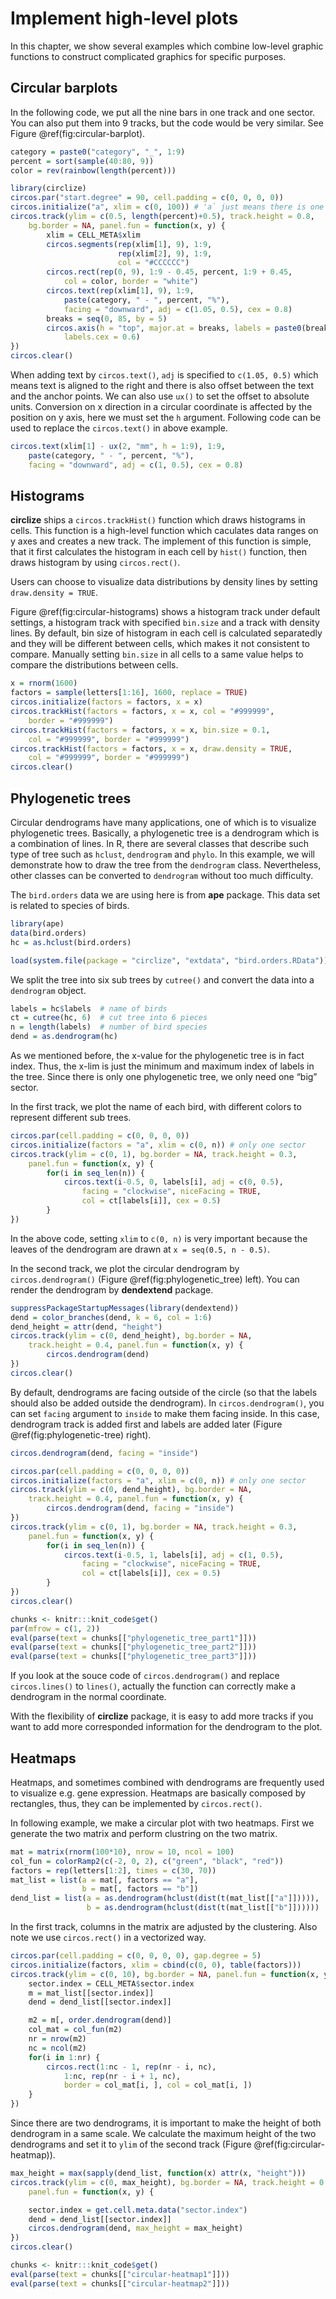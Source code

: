 
# Implement high-level plots {#high-level-plots}

In this chapter, we show several examples which combine low-level graphic
functions to construct complicated graphics for specific purposes. 

## Circular barplots {#circular-barplot}

In the following code, we put all the nine bars in one track and one sector.
You can also put them into 9 tracks, but the code would be very similar. See
Figure \@ref(fig:circular-barplot).

```r
category = paste0("category", "_", 1:9)
percent = sort(sample(40:80, 9))
color = rev(rainbow(length(percent)))

library(circlize)
circos.par("start.degree" = 90, cell.padding = c(0, 0, 0, 0))
circos.initialize("a", xlim = c(0, 100)) # 'a` just means there is one sector
circos.track(ylim = c(0.5, length(percent)+0.5), track.height = 0.8, 
    bg.border = NA, panel.fun = function(x, y) {
        xlim = CELL_META$xlim
        circos.segments(rep(xlim[1], 9), 1:9,
                        rep(xlim[2], 9), 1:9,
                        col = "#CCCCCC")
        circos.rect(rep(0, 9), 1:9 - 0.45, percent, 1:9 + 0.45,
        	col = color, border = "white")
        circos.text(rep(xlim[1], 9), 1:9, 
        	paste(category, " - ", percent, "%"), 
            facing = "downward", adj = c(1.05, 0.5), cex = 0.8) 
        breaks = seq(0, 85, by = 5)
        circos.axis(h = "top", major.at = breaks, labels = paste0(breaks, "%"), 
        	labels.cex = 0.6)
})
circos.clear()
```

When adding text by `circos.text()`, `adj` is specified to `c(1.05, 0.5)`
which means text is aligned to the right and there is also offset between the
text and the anchor points. We can also use `ux()` to set the offset to
absolute units. Conversion on x direction in a circular coordinate is affected
by the position on y axis, here we must set the `h` argument. Following code
can be used to replace the `circos.text()` in above example.

```r
circos.text(xlim[1] - ux(2, "mm", h = 1:9), 1:9, 
	paste(category, " - ", percent, "%"), 
    facing = "downward", adj = c(1, 0.5), cex = 0.8)
```

## Histograms {#histograms}

**circlize** ships a `circos.trackHist()` function which draws histograms in
cells. This function is a high-level function which caculates data ranges on y
axes and creates a new track. The implement of this function is simple, that it
first calculates the histogram in each cell by `hist()` function, then draws
histogram by using `circos.rect()`.

Users can choose to visualize data distributions by density lines by setting
`draw.density = TRUE`.

Figure \@ref(fig:circular-histograms) shows a histogram track under default
settings, a histogram track with specified `bin.size` and a track with density
lines. By default, bin size of histogram in each cell is calculated
separatedly and they will be different between cells, which makes it not
consistent to compare. Manually setting `bin.size` in all cells to a same
value helps to compare the distributions between cells.

```r
x = rnorm(1600)
factors = sample(letters[1:16], 1600, replace = TRUE)
circos.initialize(factors = factors, x = x)
circos.trackHist(factors = factors, x = x, col = "#999999", 
	border = "#999999")
circos.trackHist(factors = factors, x = x, bin.size = 0.1, 
	col = "#999999", border = "#999999")
circos.trackHist(factors = factors, x = x, draw.density = TRUE, 
	col = "#999999", border = "#999999")
circos.clear()
```

## Phylogenetic trees {#phylogenetic-trees}

Circular dendrograms have many applications, one of which is to visualize 
phylogenetic trees. Basically, a phylogenetic tree is 
a dendrogram which is a combination of lines. In R, there are several classes that 
describe such type of tree such as `hclust`, `dendrogram` and `phylo`. 
In this example, we will demonstrate how to draw the tree from the `dendrogram` class. 
Nevertheless, other classes can be converted to `dendrogram` without too much difficulty.

The `bird.orders` data we are using here is from **ape** package. This data set is 
related to species of birds. 

```r
library(ape)
data(bird.orders)
hc = as.hclust(bird.orders)
```

```r
load(system.file(package = "circlize", "extdata", "bird.orders.RData"))
```

We split the tree into six sub trees by `cutree()` and convert the data into a
`dendrogram` object.

```r
labels = hc$labels  # name of birds
ct = cutree(hc, 6)  # cut tree into 6 pieces
n = length(labels)  # number of bird species
dend = as.dendrogram(hc)
```

As we mentioned before, the x-value for the phylogenetic tree is in fact
index. Thus, the x-lim is just the minimum and maximum index of labels in the
tree. Since there is only one phylogenetic tree, we only need one "big"
sector. 

In the first track, we plot the name of each bird, with different
colors to represent different sub trees.

```r
circos.par(cell.padding = c(0, 0, 0, 0))
circos.initialize(factors = "a", xlim = c(0, n)) # only one sector
circos.track(ylim = c(0, 1), bg.border = NA, track.height = 0.3, 
    panel.fun = function(x, y) {
        for(i in seq_len(n)) {
            circos.text(i-0.5, 0, labels[i], adj = c(0, 0.5), 
                facing = "clockwise", niceFacing = TRUE,
                col = ct[labels[i]], cex = 0.5)
        }
})
```

In the above code, setting `xlim` to `c(0, n)` is very important because the
leaves of the dendrogram are drawn at `x = seq(0.5, n - 0.5)`.

In the second track, we plot the circular dendrogram by `circos.dendrogram()` (Figure \@ref(fig:phylogenetic_tree) left).
You can render the dendrogram by **dendextend** package.

```r
suppressPackageStartupMessages(library(dendextend))
dend = color_branches(dend, k = 6, col = 1:6)
dend_height = attr(dend, "height")
circos.track(ylim = c(0, dend_height), bg.border = NA, 
    track.height = 0.4, panel.fun = function(x, y) {
        circos.dendrogram(dend)
})
circos.clear()
```

By default, dendrograms are facing outside of the circle (so that the labels
should also be added outside the dendrogram). In `circos.dendrogram()`, you
can set `facing` argument to `inside` to make them facing inside. In this
case, dendrogram track is added first and labels are added later (Figure \@ref(fig:phylogenetic-tree) right).

```r
circos.dendrogram(dend, facing = "inside")
```

```r
circos.par(cell.padding = c(0, 0, 0, 0))
circos.initialize(factors = "a", xlim = c(0, n)) # only one sector
circos.track(ylim = c(0, dend_height), bg.border = NA, 
    track.height = 0.4, panel.fun = function(x, y) {
        circos.dendrogram(dend, facing = "inside")
})
circos.track(ylim = c(0, 1), bg.border = NA, track.height = 0.3, 
    panel.fun = function(x, y) {
        for(i in seq_len(n)) {
            circos.text(i-0.5, 1, labels[i], adj = c(1, 0.5), 
                facing = "clockwise", niceFacing = TRUE,
                col = ct[labels[i]], cex = 0.5)
        }
})
circos.clear()
```

```r
chunks <- knitr:::knit_code$get()
par(mfrow = c(1, 2))
eval(parse(text = chunks[["phylogenetic_tree_part1"]]))
eval(parse(text = chunks[["phylogenetic_tree_part2"]]))
eval(parse(text = chunks[["phylogenetic_tree_part3"]]))
```

If you look at the souce code of `circos.dendrogram()` and replace
`circos.lines()` to `lines()`, actually the function can correctly make a
dendrogram in the normal coordinate.

With the flexibility of **circlize** package, it is easy to add more tracks
if you want to add more corresponded information for the dendrogram to the
plot.

## Heatmaps {#heatmaps}

Heatmaps, and sometimes combined with dendrograms are frequently used to
visualize e.g. gene expression. Heatmaps are basically composed by rectangles,
thus, they can be implemented by `circos.rect()`.

In following example, we make a circular plot with two heatmaps. First we
generate the two matrix and perform clustring on the two matrix.

```r
mat = matrix(rnorm(100*10), nrow = 10, ncol = 100)
col_fun = colorRamp2(c(-2, 0, 2), c("green", "black", "red"))
factors = rep(letters[1:2], times = c(30, 70))
mat_list = list(a = mat[, factors == "a"],
                b = mat[, factors == "b"])
dend_list = list(a = as.dendrogram(hclust(dist(t(mat_list[["a"]])))),
                 b = as.dendrogram(hclust(dist(t(mat_list[["b"]])))))
```

In the first track, columns in the matrix are adjusted by the clustering.
Also note we use `circos.rect()` in a vectorized way.

```r
circos.par(cell.padding = c(0, 0, 0, 0), gap.degree = 5)
circos.initialize(factors, xlim = cbind(c(0, 0), table(factors)))
circos.track(ylim = c(0, 10), bg.border = NA, panel.fun = function(x, y) {
    sector.index = CELL_META$sector.index
    m = mat_list[[sector.index]]
    dend = dend_list[[sector.index]]

    m2 = m[, order.dendrogram(dend)]
    col_mat = col_fun(m2)
    nr = nrow(m2)
    nc = ncol(m2)
    for(i in 1:nr) {
        circos.rect(1:nc - 1, rep(nr - i, nc), 
            1:nc, rep(nr - i + 1, nc), 
            border = col_mat[i, ], col = col_mat[i, ])
    }
})
```

Since there are two dendrograms, it is important to make the height
of both dendrogram in a same scale. We calculate the maximum height
of the two dendrograms and set it to `ylim` of the second track (Figure \@ref(fig:circular-heatmap)).

```r
max_height = max(sapply(dend_list, function(x) attr(x, "height")))
circos.track(ylim = c(0, max_height), bg.border = NA, track.height = 0.3, 
    panel.fun = function(x, y) {

    sector.index = get.cell.meta.data("sector.index")
    dend = dend_list[[sector.index]]
    circos.dendrogram(dend, max_height = max_height)
})
circos.clear()
```

```r
chunks <- knitr:::knit_code$get()
eval(parse(text = chunks[["circular-heatmap1"]]))
eval(parse(text = chunks[["circular-heatmap2"]]))
```
